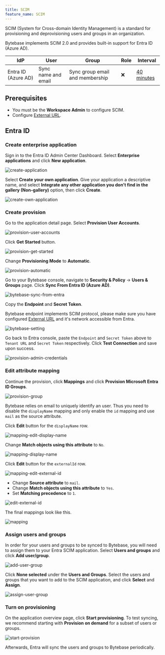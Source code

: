 ```yaml
---
title: SCIM
feature_name: SCIM
---
```


SCIM (System for Cross-domain Identity Management) is a standard for provisioning and deprovisioning users and groups in an organization.

Bytebase implements SCIM 2.0 and provides built-in support for Entra ID (Azure AD).

| IdP                 | User                | Group                           | Role | Interval                                                                                                                                                                                      |
| ------------------- | ------------------- | ------------------------------- | ---- | --------------------------------------------------------------------------------------------------------------------------------------------------------------------------------------------- |
| Entra ID (Azure AD) | Sync name and email | Sync group email and membership | ❌   | [40 minutes](https://learn.microsoft.com/en-us/entra/identity/app-provisioning/application-provisioning-when-will-provisioning-finish-specific-user#how-long-will-it-take-to-provision-users) |

## Prerequisites

- You must be the **Workspace Admin** to configure SCIM.
- Configure [External URL](/get-started/self-host/external-url).

## Entra ID

<Card title="Tutorial: Managing user account provisioning for enterprise apps in Entra" icon="graduation-cap" href="https://learn.microsoft.com/en-us/entra/identity/app-provisioning/configure-automatic-user-provisioning-portal" horizontal />

### Create enterprise application

Sign in to the Entra ID Admin Center Dashboard. Select **Enterprise applications** and click **New application**.

![create-application](/content/docs/administration/scim/entra/create-application.webp)

Select **Create your own application**. Give your application a descriptive name, and select **Integrate any other application you don’t find in the gallery (Non-gallery)** option, then click **Create**.

![create-own-application](/content/docs/administration/scim/entra/create-own-application.webp)

### Create provision

Go to the application detail page. Select **Provision User Accounts**.

![provision-user-accounts](/content/docs/administration/scim/entra/provision-user-accounts.webp)

Click **Get Started** button.

![provision-get-started](/content/docs/administration/scim/entra/provision-get-started.webp)

Change **Provisioning Mode** to **Automatic**.

![provision-automatic](/content/docs/administration/scim/entra/provision-automatic.webp)

Go to your Bytebase console, navigate to **Security & Policy** -> **Users & Groups** page. Click **Sync From Entra ID (Azure AD)**.

![bytebase-sync-from-entra](/content/docs/administration/scim/entra/bytebase-sync-from-entra.webp)

Copy the **Endpoint** and **Secret Token**.

<Note>

Bytebase endpoint implements SCIM protocol, please make sure you have configured [External URL](/get-started/self-host/external-url) and it's network accessible from Entra.

</Note>

![bytebase-setting](/content/docs/administration/scim/entra/bytebase-setting.webp)

Go back to Entra console, paste the `Endpoint` and `Secret Token` above to `Tenant URL` and `Secret Token` respectively.
Click **Test Connection** and save upon success.

![provision-admin-credentials](/content/docs/administration/scim/entra/provision-admin-credentials.webp)

### Edit attribute mapping

Continue the provision, click **Mappings** and click **Provision Microsoft Entra ID Groups**.

![provision-group](/content/docs/administration/scim/entra/provision-group.webp)

<Note>

Bytebase relies on email to uniquely identify an user. Thus you need to disable the `displayName` mapping and only
enable the `id` mapping and use `mail` as the source attribute.

</Note>

Click **Edit** button for the `displayName` row.

![mapping-edit-display-name](/content/docs/administration/scim/entra/mapping-edit-display-name.webp)

Change **Match objects using this attribute** to `No`.

![mapping-display-name](/content/docs/administration/scim/entra/mapping-display-name.webp)

Click **Edit** button for the `externalId` row.

![mapping-edit-external-id](/content/docs/administration/scim/entra/mapping-edit-external-id.webp)

- Change **Source attribute** to `mail`.
- Change **Match objects using this attribute** to `Yes`.
- Set **Matching precedence** to `1`.

![edit-external-id](/content/docs/administration/scim/entra/mapping-external-id.webp)

The final mappings look like this.

![mapping](/content/docs/administration/scim/entra/mapping.webp)

### Assign users and groups

In order for your users and groups to be synced to Bytebase, you will need to assign them to your Entra SCIM application. Select **Users and groups** and click **Add user/group**.

![add-user-group](/content/docs/administration/scim/entra/add-user-group.webp)

Click **None selected** under the **Users and Groups**. Select the users and groups that you want to add to the SCIM application, and click **Select** and **Assign**.

![assign-user-group](/content/docs/administration/scim/entra/assign-user-group.webp)

### Turn on provisioning

On the application overview page, click **Start provisioning**. To test syncing, we recommend starting with **Provision on demand** for a subset of users or groups.

![start-provision](/content/docs/administration/scim/entra/start-provision.webp)

Afterwards, Entra will sync the users and groups to Bytebase periodically.
